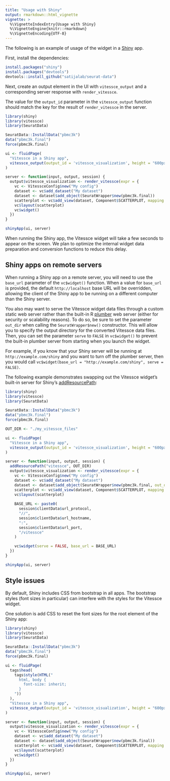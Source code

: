 ```yaml
---
title: "Usage with Shiny"
output: rmarkdown::html_vignette
vignette: >
  %\VignetteIndexEntry{Usage with Shiny}
  %\VignetteEngine{knitr::rmarkdown}
  %\VignetteEncoding{UTF-8}
---
```


The following is an example of usage of the widget in a [Shiny](https://shiny.rstudio.com/) app.

First, install the dependencies:
```r
install.packages("shiny")
install.packages("devtools")
devtools::install_github("satijalab/seurat-data")
```

Next, create an output element in the UI with `vitessce_output` and a corresponding server response with `render_vitessce`.

The value for the `output_id` parameter in the `vitessce_output` function should match the key for the result of `render_vitessce` in the server.

```r
library(shiny)
library(vitessce)
library(SeuratData)

SeuratData::InstallData("pbmc3k")
data("pbmc3k.final")
force(pbmc3k.final)

ui <- fluidPage(
  "Vitessce in a Shiny app",
  vitessce_output(output_id = 'vitessce_visualization', height = "600px"),
)

server <- function(input, output, session) {
  output$vitessce_visualization <- render_vitessce(expr = {
    vc <- VitessceConfig$new("My config")
    dataset <- vc$add_dataset("My dataset")
    dataset <- dataset$add_object(SeuratWrapper$new(pbmc3k.final))
    scatterplot <- vc$add_view(dataset, Component$SCATTERPLOT, mapping = "pca")
    vc$layout(scatterplot)
    vc$widget()
  })
}

shinyApp(ui, server)
```

When running the Shiny app, the Vitessce widget will take a few seconds to appear on the screen.
We plan to optimize the internal widget data preparation and conversion functions to reduce this delay.

## Shiny apps on remote servers

When running a Shiny app on a remote server, you will need to use the `base_url` parameter of the `vc$widget()` function.
When a value for `base_url` is provided, the default `http://localhost` base URL will be overridden, allowing the client of the Shiny app to be running on a different computer than the Shiny server.

You also may want to serve the Vitessce widget data files through a custom static web server rather than the built-in R [plumber](https://www.rplumber.io/) web server (either for security or scalability reasons).
To do so, be sure to set the parameter `out_dir` when calling the `SeuratWrapper$new()` constructor. This will allow you to specify the output directory for the converted Vitessce data files.
Then, you can set the parameter `serve` to `FALSE` in `vc$widget()` to prevent the built-in plumber server from starting when you launch the widget.

For example, if you know that your Shiny server will be running at `http://example.com/shiny` and you want to turn off the plumber server, then you would call `vc$widget(base_url = "http://example.com/shiny", serve = FALSE)`.

The following example demonstrates swapping out the Vitessce widget's built-in server for Shiny's [addResourcePath](https://shiny.rstudio.com/reference/shiny/1.0.2/addResourcePath.html):

```r
library(shiny)
library(vitessce)
library(SeuratData)

SeuratData::InstallData("pbmc3k")
data("pbmc3k.final")
force(pbmc3k.final)

OUT_DIR <- "./my_vitessce_files"

ui <- fluidPage(
  "Vitessce in a Shiny app",
  vitessce_output(output_id = 'vitessce_visualization', height = "600px"),
)

server <- function(input, output, session) {
  addResourcePath("vitessce", OUT_DIR)
  output$vitessce_visualization <- render_vitessce(expr = {
    vc <- VitessceConfig$new("My config")
    dataset <- vc$add_dataset("My dataset")
    dataset <- dataset$add_object(SeuratWrapper$new(pbmc3k.final, out_dir = OUT_DIR))
    scatterplot <- vc$add_view(dataset, Component$SCATTERPLOT, mapping = "pca")
    vc$layout(scatterplot)
    
    BASE_URL <- paste0(
      session$clientData$url_protocol,
      "//",
      session$clientData$url_hostname,
      ":",
      session$clientData$url_port,
      "/vitessce"
    )

    vc$widget(serve = FALSE, base_url = BASE_URL)
  })
}

shinyApp(ui, server)
```

## Style issues

By default, Shiny includes CSS from bootstrap in all apps.
The bootstrap styles (font sizes in particular) can interfere with the styles for the Vitessce widget.

One solution is add CSS to reset the font sizes for the root element of the Shiny app:

```r
library(shiny)
library(vitessce)
library(SeuratData)

SeuratData::InstallData("pbmc3k")
data("pbmc3k.final")
force(pbmc3k.final)

ui <- fluidPage(
  tags$head(
    tags$style(HTML("
      html, body {
        font-size: inherit;
      }
    "))
  ),
  "Vitessce in a Shiny app",
  vitessce_output(output_id = 'vitessce_visualization', height = "600px"),
)

server <- function(input, output, session) {
  output$vitessce_visualization <- render_vitessce(expr = {
    vc <- VitessceConfig$new("My config")
    dataset <- vc$add_dataset("My dataset")
    dataset <- dataset$add_object(SeuratWrapper$new(pbmc3k.final))
    scatterplot <- vc$add_view(dataset, Component$SCATTERPLOT, mapping = "pca")
    vc$layout(scatterplot)
    vc$widget()
  })
}

shinyApp(ui, server)
```


